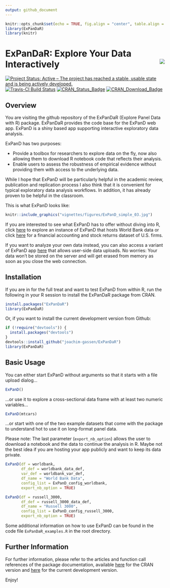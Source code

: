 ```yaml
---
output: github_document
---
```


```r
knitr::opts_chunk$set(echo = TRUE, fig.align = "center", table.align = "center", warnings = FALSE)
library(ExPanDaR)
library(knitr)
```

# ExPanDaR: Explore Your Data Interactively <img src="logo.png" align="right" />

[![Project Status: Active – The project has reached a stable, usable state and is being actively developed.](http://www.repostatus.org/badges/latest/active.svg)](http://www.repostatus.org/#active)
[![Travis-CI Build Status](https://travis-ci.org/joachim-gassen/ExPanDaR.svg?branch=master)](https://travis-ci.org/joachim-gassen/ExPanDaR)
[![CRAN_Status_Badge](http://www.r-pkg.org/badges/version/ExPanDaR)](https://cran.r-project.org/package=ExPanDaR)
[![CRAN\_Download\_Badge](http://cranlogs.r-pkg.org/badges/grand-total/ExPanDaR)](https://cran.r-project.org/package=ExPanDaR)

## Overview

You are visiting the github repository of the ExPanDaR (Explore Panel Data with R) package. ExPanDaR provides the code base for the ExPanD web app. ExPanD is a shiny based app supporting interactive exploratory data analysis.

ExPanD has two purposes:

- Provide a toolbox for researchers to explore data on the fly, now also
allowing them to download R notebook code that reflects their analysis. 
- Enable users to assess the robustness of empirical evidence without providing them with access to the underlying data.

While I hope that ExPanD will be particularly helpful in the academic review, publication and replication process I also think that it is convenient for typical exploratory data analysis workflows. In addition, it has already proven to be helpful in the classroom.

This is what ExPanD looks like:

```r
knitr::include_graphics("vignettes/figures/ExPanD_simple_03.jpg")
```

If you are interested to see what ExPanD has to offer without diving into R, click [here](https://jgassen.shinyapps.io/expand_wb/) to explore an instance of ExPanD that hosts World Bank data or click
[here](https://jgassen.shinyapps.io/expand_r3/) for a financial accounting and stock returns dataset of U.S. firms.

If you want to analyze your own data instead, you can also access a variant of ExPanD app [here](https://jgassen.shinyapps.io/expand/) that allows user-side data uploads. No worries: Your data won't be stored on the server and will get erased from memory as soon as you close the web connection. 


## Installation

If you are in for the full treat and want to test ExPanD from within R, run the following 
in your R session to install the ExPanDaR package from CRAN.

```r
install.packages("ExPanDaR")
library(ExPanDaR)
````

Or, if you want to install the current development version from Github:

```r
if (!require("devtools")) {
  install.packages("devtools")
}
devtools::install_github("joachim-gassen/ExPanDaR")
library(ExPanDaR)
````


## Basic Usage

You can either start ExPanD without arguments so that it starts with a file upload dialog...

```r
ExPanD()
```

...or use it to explore a cross-sectional data frame with at least two numeric
variables...

```r
ExPanD(mtcars)
````

...or start with one of the two example datasets that come with the package to
understand hot to use it on long-format panel data.

Please note: The last parameter (`export_nb_option`) allows the user to download
a notebook and the data to continue the analysis in R. Maybe not the best idea
if you are hosting your app publicly and want to keep its data private.

```r
ExPanD(df = worldbank,  
       df_def = worldbank_data_def, 
       var_def = worldbank_var_def,
       df_name = "World Bank Data",
       config_list = ExPanD_config_worldbank,
       export_nb_option = TRUE)

ExPanD(df = russell_3000,  
       df_def = russell_3000_data_def, 
       df_name = "Russell 3000",
       config_list = ExPanD_config_russell_3000,
       export_nb_option = TRUE)
````

Some additional information on how to use ExPanD can be found in the code file `ExPanDaR_examples.R` in the root directory.


## Further Information

For further information, please refer to the articles and function call references of the package documentation, available 
[here](https://joachim-gassen.github.io/ExPanDaR) for the CRAN version and 
[here](https://joachim-gassen.github.io/ExPanDaR/dev) for the current development version.

Enjoy!
